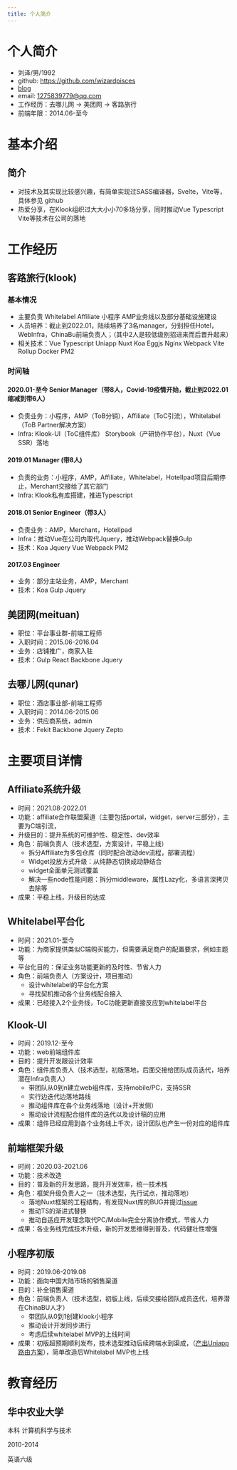 ```yaml
---
title: 个人简介
---
```

# 个人简介
* 刘泽/男/1992
* github: https://github.com/wizardpisces
* [blog](https://wizardpisces.github.io/blog/%E5%89%8D%E7%AB%AF%E6%A1%86%E6%9E%B6%E6%80%9D%E8%80%83)
* email: 1275839779@qq.com
* 工作经历：去哪儿网 -> 美团网 -> 客路旅行
* 前端年限：2014.06-至今
# 基本介绍
## 简介

* 对技术及其实现比较感兴趣，有简单实现过SASS编译器，Svelte，Vite等，具体参见 github
* 热爱分享，在Klook组织过大大小小70多场分享，同时推动Vue Typescript Vite等技术在公司的落地

# 工作经历
## 客路旅行(klook) 
### 基本情况
* 主要负责 Whitelabel Affiliate 小程序 AMP业务线以及部分基础设施建设
* 人员培养：截止到2022.01，陆续培养了3名manager，分别担任Hotel，WebInfra，ChinaBu前端负责人；（其中2人是较低级别招进来而后晋升起来）
* 相关技术：Vue Typescript Uniapp Nuxt Koa Eggjs Nginx Webpack Vite Rollup Docker PM2
### 时间轴
#### 2020.01-至今 Senior Manager（带8人，Covid-19疫情开始，截止到2022.01缩减到带6人）
* 负责业务：小程序，AMP（ToB分销），Affiliate（ToC引流），Whitelabel（ToB Partner解决方案）
* Infra: Klook-UI（ToC组件库） Storybook（产研协作平台），Nuxt（Vue SSR）落地
#### 2019.01 Manager (带8人)
* 负责的业务：小程序，AMP，Affiliate，Whitelabel，HotelIpad项目后期停止，Merchant交接给了其它部门
* Infra: Klook私有库搭建，推进Typescript
#### 2018.01 Senior Engineer（带3人）
* 负责业务：AMP，Merchant，HotelIpad
* Infra：推动Vue在公司内取代Jquery，推动Webpack替换Gulp
* 技术：Koa Jquery Vue Webpack PM2

#### 2017.03 Engineer
* 业务：部分主站业务，AMP，Merchant
* 技术：Koa Gulp Jquery

## 美团网(meituan) 
* 职位：平台事业群-前端工程师
* 入职时间：2015.06-2016.04
* 业务：店铺推广，商家入驻
* 技术：Gulp React Backbone Jquery

## 去哪儿网(qunar) 
* 职位：酒店事业部-前端工程师
* 入职时间：2014.06-2015.06
* 业务：供应商系统，admin
* 技术：Fekit Backbone Jquery Zepto

# 主要项目详情

## Affiliate系统升级
* 时间：2021.08-2022.01
* 功能：affiliate合作联盟渠道（主要包括portal，widget，server三部分），主要为C端引流，
* 升级目的：提升系统的可维护性、稳定性、dev效率
* 角色：前端负责人（技术选型，方案设计，平稳上线）
    * 拆分Affiliate为多包仓库（同时配合改动dev流程，部署流程）
    * Widget投放方式升级：从纯静态切换成动静结合
    * widget全面单元测试覆盖
    * 解决一些node性能问题：拆分middleware，属性Lazy化，多语言深拷贝去除等
* 成果：平稳上线，升级目的达成
## Whitelabel平台化
* 时间：2021.01-至今
* 功能：为商家提供类似C端购买能力，但需要满足商户的配置要求，例如主题等
* 平台化目的：保证业务功能更新的及时性、节省人力
* 角色：前端负责人（方案设计，项目推动）
    * 设计whitelabel的平台化方案
    * 寻找契机推动各个业务线配合接入
* 成果：已经接入2个业务线，ToC功能更新直接反应到whitelabel平台
## Klook-UI
* 时间：2019.12-至今
* 功能：web前端组件库
* 目的：提升开发跟设计效率
* 角色：组件库负责人（技术选型，初版落地，后面交接给团队成员迭代，培养潜在Infra负责人）
    * 带团队从0到n建立web组件库，支持mobile/PC，支持SSR
    * 实行边迭代边落地路线
    * 推动组件库在各个业务线落地（设计+开发侧）
    * 推动设计流程配合组件库的迭代以及设计稿的应用
* 成果：组件已经应用到各个业务线上千次，设计团队也产生一份对应的组件库
## 前端框架升级
* 时间：2020.03-2021.06
* 功能：技术改造
* 目的：普及新的开发思路，提升开发效率，统一技术栈
* 角色：框架升级负责人之一（技术选型，先行试点，推动落地）
    * 落地Nuxt框架的工程结构，有发现Nuxt库的BUG并提过[issue](https://github.com/nuxt/nuxt.js/issues/7696)
    * 推动TS的渐进式替换
    * 推动自适应开发理念取代PC/Mobile完全分离协作模式，节省人力
* 成果：各业务线完成技术升级，新的开发思维得到普及，代码健壮性增强

## 小程序初版
* 时间：2019.06-2019.08
* 功能：面向中国大陆市场的销售渠道
* 目的：补全销售渠道
* 角色：前端负责人（技术选型，初版上线，后续交接给团队成员迭代，培养潜在ChinaBU人才）
    * 带团队从0到1创建klook小程序
    * 推动设计开发同步进行
    * 考虑后续whitelabel MVP的上线时间
* 成果：初版超预期顺利发布，技术选型推动后续跨端水到渠成，（[产出Uniapp路由方案](https://github.com/wizardpisces/uni-vue-router)），简单改造后Whitelabel MVP也上线

# 教育经历
## 华中农业大学
本科 计算机科学与技术

2010-2014

英语六级
